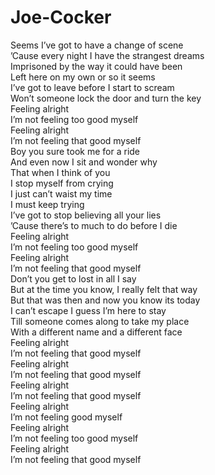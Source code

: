 # Joe-Cocker

Seems I've got to have a change of scene  
'Cause every night I have the strangest dreams  
Imprisoned by the way it could have been  
Left here on my own or so it seems  
I've got to leave before I start to scream  
Won't someone lock the door and turn the key  
Feeling alright  
I'm not feeling too good myself  
Feeling alright  
I'm not feeling that good myself  
Boy you sure took me for a ride  
And even now I sit and wonder why  
That when I think of you  
I stop myself from crying  
I just can't waist my time  
I must keep trying  
I've got to stop believing all your lies  
'Cause there's to much to do before I die  
Feeling alright  
I'm not feeling too good myself  
Feeling alright  
I'm not feeling that good myself  
Don't you get to lost in all I say  
But at the time you know, I really felt that way  
But that was then and now you know its today  
I can't escape I guess I'm here to stay  
Till someone comes along to take my place  
With a different name and a different face  
Feeling alright  
I'm not feeling that good myself  
Feeling alright  
I'm not feeling that good myself  
Feeling alright  
I'm not feeling that good myself  
Feeling alright  
I'm not feeling good myself  
Feeling alright  
I'm not feeling too good myself  
Feeling alright  
I'm not feeling that good myself
